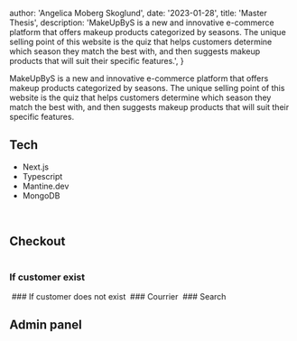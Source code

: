 
  author: 'Angelica Moberg Skoglund',
  date: '2023-01-28',
  title: 'Master Thesis',
  description:
    'MakeUpByS is a new and innovative e-commerce platform that offers makeup products categorized by seasons. The unique selling point of this website is the quiz that helps customers determine which season they match the best with, and then suggests makeup products that will suit their specific features.',
}


MakeUpByS is a new and innovative e-commerce platform that offers makeup products categorized by seasons. The unique selling point of this website is the quiz that helps customers determine which season they match the best with, and then suggests makeup products that will suit their specific features.

## Tech

- Next.js
- Typescript
- Mantine.dev
- MongoDB

<Image src={img1} alt="" />
<Image src={img4} alt="" />
<Image src={img2} alt="" />
<Image src={img3} alt="" />

<Image src={img5} alt="" />

## Checkout

<Image src={img6} alt="" />

### If customer exist

<Image src={img7} alt="" />
### If customer does not exist
<Image src={img8} alt="" />
### Courrier
<Image src={img9} alt="" />
### Search
<Image src={img10} alt="" />

## Admin panel

<Image src={img11} alt="" />
<Image src={img12} alt="" />
<Image src={img13} alt="" />
<Image src={img14} alt="" />
<Image src={img15} alt="" />
<Image src={img16} alt="" />
<Image src={img17} alt="" />
<Image src={img18} alt="" />
<Image src={img19} alt="" />
<Image src={img20} alt="" />
